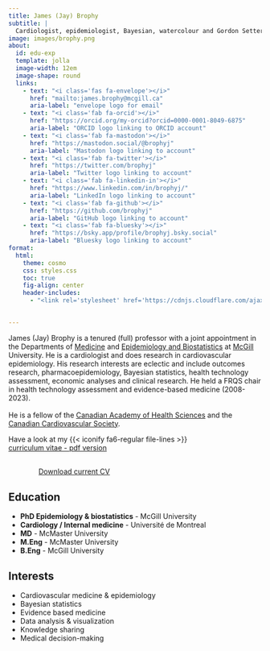 ```yaml
---
title: James (Jay) Brophy
subtitle: |
  Cardiologist, epidemiologist, Bayesian, watercolour and Gordon Setter enthusiast
image: images/brophy.png
about:
  id: edu-exp
  template: jolla
  image-width: 12em
  image-shape: round
  links:
    - text: "<i class='fas fa-envelope'></i>"
      href: "mailto:james.brophy@mcgill.ca"
      aria-label: "envelope logo for email"
    - text: "<i class='fab fa-orcid'></i>"
      href: "https://orcid.org/my-orcid?orcid=0000-0001-8049-6875"
      aria-label: "ORCID logo linking to ORCID account"
    - text: "<i class='fab fa-mastodon'></i>"
      href: "https://mastodon.social/@brophyj"
      aria-label: "Mastodon logo linking to account"
    - text: "<i class='fab fa-twitter'></i>"
      href: "https://twitter.com/brophyj"
      aria-label: "Twitter logo linking to account"
    - text: "<i class='fab fa-linkedin-in'></i>"
      href: "https://www.linkedin.com/in/brophyj/"
      aria-label: "LinkedIn logo linking to account"
    - text: "<i class='fab fa-github'></i>"
      href: "https://github.com/brophyj"
      aria-label: "GitHub logo linking to account"
    - text: "<i class='fab fa-bluesky'></i>"
      href: "https://bsky.app/profile/brophyj.bsky.social"
      aria-label: "Bluesky logo linking to account"
format:
  html:
    theme: cosmo
    css: styles.css
    toc: true
    fig-align: center 
    header-includes:
      - "<link rel='stylesheet' href='https://cdnjs.cloudflare.com/ajax/libs/font-awesome/6.4.0/css/all.min.css'>"

 
---
```


::: {#edu-exp}
:::

James (Jay) Brophy is a tenured (full) professor with a joint appointment in the Departments of [Medicine](https://www.mcgill.ca/deptmedicine/) and [Epidemiology and Biostatistics](https://www.mcgill.ca/epi-biostat-occh/) at [McGill](https://www.mcgill.ca) University. He is a cardiologist and does research in cardiovascular epidemiology. His research interests are eclectic and include outcomes research, pharmacoepidemiology, Bayesian statistics, health technology assessment, economic analyses and clinical research. He held a FRQS chair in health technology assessment and evidence-based medicine (2008-2023).\
   <br>
    He is a fellow of the [Canadian Academy of Health Sciences](https://cahs-acss.ca) and the [Canadian Cardiovascular Society](https://ccs.ca).

Have a look at my {{< iconify fa6-regular file-lines >}} \   
[curriculum vitae - pdf version](https://drive.google.com/file/d/1SJT-nKQFrQVx7kbf9bsnt9hWMQ1fHQR-/view?usp=drive_link) \    


   
```{=html}
<div  style="margin: 30px; text-align: left;">
<a class="btn btn-primary" href="https://drive.google.com/file/d/1SJT-nKQFrQVx7kbf9bsnt9hWMQ1fHQR-/view?usp=drive_link" target="_blank" style="padding: 15px 30px;">Download current CV</a>
</div>
```



:::: {.grid}

::: {.g-col-12 .g-col-md-8 style="text-align: left;"}
## Education

- **PhD Epidemiology & biostatistics** - McGill University    
- **Cardiology / Internal medicine** - Université de Montreal    
- **MD** - McMaster University     
- **M.Eng** - McMaster University    
- **B.Eng** - McGill University
:::

::: {.g-col-12 .g-col-md-4 style="text-align: left;"}
## Interests

- Cardiovascular medicine & epidemiology
- Bayesian statistics
- Evidence based medicine
- Data analysis & visualization
- Knowledge sharing
- Medical decision-making
:::

::::
